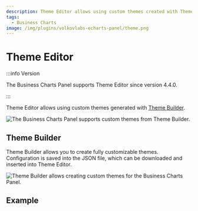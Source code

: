 ```yaml
---
description: Theme Editor allows using custom themes created with Theme Builder.
tags:
  - Business Charts
image: /img/plugins/volkovlabs-echarts-panel/theme.png
---
```



# Theme Editor

:::info Version

The Business Charts Panel supports Theme Editor since version 4.4.0.

:::

Theme Editor allows using custom themes generated with [Theme Builder](https://echarts.apache.org/en/theme-builder.html).

<Image
  title="The Business Charts Panel supports custom themes from Theme Builder."
  src="/img/plugins/volkovlabs-echarts-panel/theme.png"
/>

## Theme Builder

Theme Builder allows you to create fully customizable themes. Configuration is saved into the JSON file, which can be downloaded and inserted into Theme Editor.

<Image
  title="Theme Builder allows creating custom themes for the Business Charts Panel."
  src="/img/plugins/volkovlabs-echarts-panel/theme-builder.png"
/>

## Example

<Code
  url="https://github.com/VolkovLabs/volkovlabs.io/blob/main/docs/volkovlabs-echarts-panel/json/theme.json"
  language="json"
/>

